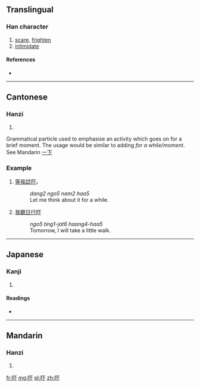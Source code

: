 {{also|嚇}}
==Translingual==

===Han character===
{{Han char|rn=30|rad=口|as=03|sn=6|four=|canj=口一卜 (RMY)}}

# [[scare]], [[frighten]]
# [[intimidate]]

====References====
* {{Han ref|kx=0177.021|dkj=03306|dj=0394.050|hdz=10577.020|uh=5413|ud=21523}}

----

==Cantonese==

===Hanzi===
{{yue-hanzi|jyut=|y=haak3/haa5|tra=嚇}}

# {{defn|lang=yue|sort=口03}}

Grammatical particle used to emphasise an activity which goes on for a brief moment. The usage would be similar to adding ''for a while/moment''. See Mandarin [[一下]]

===Example===
# [[等]][[我]][[諗]][[吓]]。
#: ''dang2 ngo5 nam2 haa5''
#: Let me think about it for a while.
# [[我]][[聽日]][[行]][[吓]]
#: ''ngo5 ting1-jat6 haang4-haa5''
#: Tomorrow, I will take a little walk.

----

==Japanese==

===Kanji===
{{ja-kanji|grade=|rs=口03}}

# {{defn|lang=ja|sort=口03}}

====Readings====
* {{ja-readings|on=[[か]] (ka)|kun=[[おどす]] (odosu)}}

----

==Mandarin==

===Hanzi===
{{cmn-hanzi|tra=嚇|pin=[[hè]] ([[he4]]), [[xià]] ([[xia4]])|wg=ho<sup>4</sup>, hsia<sup>4</sup>}}

# {{defn|lang=cmn|sort=口03}}

[[fr:吓]]
[[mg:吓]]
[[pl:吓]]
[[zh:吓]]